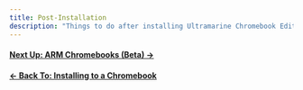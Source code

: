 ```yaml
---
title: Post-Installation
description: "Things to do after installing Ultramarine Chromebook Edition"
---
```



#### [Next Up: ARM Chromebooks (Beta) →](armbeta)

#### [← Back To: Installing to a Chromebook](preparing)
